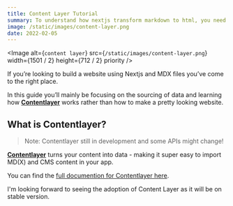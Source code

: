 ```yaml
---
title: Content Layer Tutorial
summary: To understand how nextjs transform markdown to html, you need to know a bit more about how contentlayer works.
image: /static/images/content-layer.png
date: 2022-02-05
---
```


<Image
  alt={`content layer`}
  src={`/static/images/content-layer.png`}
  width={1501 / 2}
  height={712 / 2}
  priority
/>

If you’re looking to build a website using Nextjs and MDX files you’ve come to the right place.

In this guide you’ll mainly be focusing on the sourcing of data and learning how **[Contentlayer](https://github.com/contentlayerdev/contentlayer)** works rather than how to make a pretty looking website.

## **What is Contentlayer?**

> Note: Contentlayer still in development and some APIs might change!

**[Contentlayer](https://github.com/contentlayerdev/contentlayer)** turns your content into data - making it super easy to import MD(X) and CMS content in your app.

You can find the [full documention for Contentlayer here](https://www.contentlayer.dev/docs).

I'm looking forward to seeing the adoption of Content Layer as it will be on stable version.
